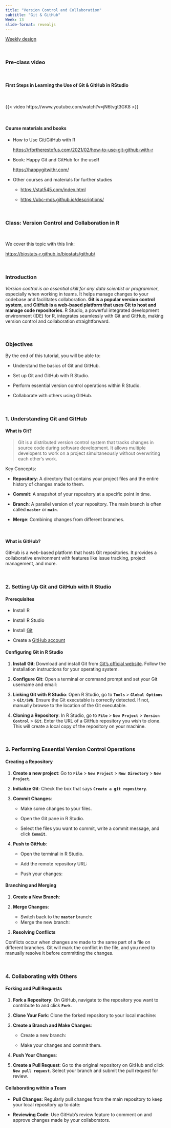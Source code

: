```yaml
---
title: "Version Control and Collaboration"
subtitle: "Git & GitHub"
Week: 13
slide-format: revealjs
---
```


[Weekly design](https://changjunlee.com/teaching/ds101/weekly/)

<br>

### Pre-class video

<br>

#### First Steps in Learning the Use of Git & GitHub in RStudio

<br>

{{< video https://www.youtube.com/watch?v=jN6tvgt3GK8 >}}

<br>

#### Course materials and books 

-   How to Use Git/GitHub with R

    <https://rfortherestofus.com/2021/02/how-to-use-git-github-with-r>

-   Book: Happy Git and GitHub for the useR

    <https://happygitwithr.com/>

-   Other courses and materials for further studies

    -   <https://stat545.com/index.html>

    -   <https://ubc-mds.github.io/descriptions/>

<br>

### Class: Version Control and Collaboration in R

<br>

We cover this topic with this link:

<https://biostats-r.github.io/biostats/github/>

<br>

### Introduction

*Version control is an essential skill for any data scientist or programmer*, especially when working in teams. It helps manage changes to your codebase and facilitates collaboration. **Git is a popular version control system**, and **GitHub is a web-based platform that uses Git to host and manage code repositories**. R Studio, a powerful integrated development environment (IDE) for R, integrates seamlessly with Git and GitHub, making version control and collaboration straightforward.

<br>

### Objectives

By the end of this tutorial, you will be able to:

-   Understand the basics of Git and GitHub.

-   Set up Git and GitHub with R Studio.

-   Perform essential version control operations within R Studio.

-   Collaborate with others using GitHub.

<br>

### 1. Understanding Git and GitHub

#### **What is Git?**

> Git is a distributed version control system that tracks changes in source code during software development. It allows multiple developers to work on a project simultaneously without overwriting each other's work.

Key Concepts:

-   **Repository**: A directory that contains your project files and the entire history of changes made to them.

-   **Commit**: A snapshot of your repository at a specific point in time.

-   **Branch**: A parallel version of your repository. The main branch is often called **`master`** or **`main`**.

-   **Merge**: Combining changes from different branches.

<br>

#### **What is GitHub?**

GitHub is a web-based platform that hosts Git repositories. It provides a collaborative environment with features like issue tracking, project management, and more.

<br>

### 2. Setting Up Git and GitHub with R Studio

#### **Prerequisites**

-   Install R

-   Install R Studio

-   Install [Git](https://git-scm.com/downloads)

-   Create a [GitHub account](https://github.com/)

#### **Configuring Git in R Studio**

1.  **Install Git**: Download and install Git from [Git's official website](https://git-scm.com/downloads). Follow the installation instructions for your operating system.

2.  **Configure Git**: Open a terminal or command prompt and set your Git username and email:

3.  **Linking Git with R Studio**: Open R Studio, go to **`Tools`** \> **`Global Options`** \> **`Git/SVN`**. Ensure the Git executable is correctly detected. If not, manually browse to the location of the Git executable.

4.  **Cloning a Repository**: In R Studio, go to **`File`** \> **`New Project`** \> **`Version Control`** \> **`Git`**. Enter the URL of a GitHub repository you wish to clone. This will create a local copy of the repository on your machine.

<br>

### 3. Performing Essential Version Control Operations

#### **Creating a Repository**

1.  **Create a new project**: Go to **`File`** \> **`New Project`** \> **`New Directory`** \> **`New Project`**.

2.  **Initialize Git**: Check the box that says **`Create a git repository`**.

3.  **Commit Changes**:

    -   Make some changes to your files.

    -   Open the Git pane in R Studio.

    -   Select the files you want to commit, write a commit message, and click **`Commit`**.

4.  **Push to GitHub**:

    -   Open the terminal in R Studio.

    -   Add the remote repository URL:

    ```{=html}
    <!-- -->
    ```
    -   Push your changes:

#### **Branching and Merging**

1.  **Create a New Branch**:

```{=html}
<!-- -->
```
2.  **Merge Changes**:

    -   Switch back to the **`master`** branch:
    -   Merge the new branch:

3.  **Resolving Conflicts**

Conflicts occur when changes are made to the same part of a file on different branches. Git will mark the conflict in the file, and you need to manually resolve it before committing the changes.

<br>

### 4. Collaborating with Others

#### **Forking and Pull Requests**

1.  **Fork a Repository**: On GitHub, navigate to the repository you want to contribute to and click **`Fork`**.

2.  **Clone Your Fork**: Clone the forked repository to your local machine:

3.  **Create a Branch and Make Changes**:

    -   Create a new branch:

    -   Make your changes and commit them.

4.  **Push Your Changes**:

5.  **Create a Pull Request**: Go to the original repository on GitHub and click **`New pull request`**. Select your branch and submit the pull request for review.

#### **Collaborating within a Team**

-   **Pull Changes**: Regularly pull changes from the main repository to keep your local repository up to date:

-   **Reviewing Code**: Use GitHub's review feature to comment on and approve changes made by your collaborators.
